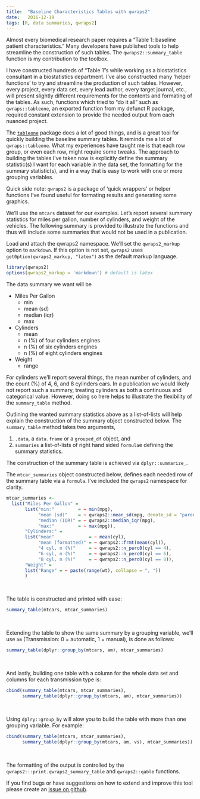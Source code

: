 ```yaml
---
title:  "Baseline Characteristics Tables with qwraps2"
date:   2016-12-19
tags: [R, data summaries, qwraps2]
---
```


Almost every biomedical research paper requires a "Table 1: baseline patient
characteristics."  Many developers have published tools to help streamline the
construction of such tables.  The `qwraps2::summary_table` function is my
contribution to the toolbox.

I have constructed hundreds of "Table 1"s while working as a biostatistics
consultant in a biostatistics department.  I've also constructed many 'helper
functions' to try and streamline the production of such tables.  However, every
project, every data set, every lead author, every target journal, etc., will
present slightly different requirements for the contents and formating of the
tables.  As such, functions which tried to "do it all" such as
`qwraps::tableone`, an exported function from my defunct R package, required
constant extension to provide the needed output from each nuanced project.

The [`tableone`](https://CRAN.R-project.org/package=tableone) package does a lot
of good things, and is a great tool for quickly building the baseline summary
tables.  It reminds me a lot of `qwraps::tableone`.  What my experiences have
taught me is that each row group, or even each row, might require some tweaks.
The approach to building the tables I've taken now is explicitly define the
summary statistic(s) I want for each variable in the data set, the formatting
for the summary statistic(s), and in a way that is easy to work with one or more
grouping variables.

Quick side note: `qwraps2` is a package of 'quick wrappers' or helper functions
I've found useful for formating results and generating some graphics.

We'll use the `mtcars` dataset for our examples.  Let's report several summary
statistics for miles per gallon, number of cylinders, and weight of the
vehicles.  The following summary is provided to illustrate the functions and
thus will include some summaries that would not be used in a publication.

Load and attach the qwraps2 namespace.  We'll set the `qwraps2_markup` option to
`markdown`.  If this option is not set, `qwraps2` uses
`get0ption(qwraps2_markup, "latex")` as the default markup language.

```r
library(qwraps2)
options(qwraps2_markup = 'markdown') # default is latex
```

The data summary we want will be 

* Miles Per Gallon
  * min
  * mean (sd)
  * median (iqr)
  * max
* Cylinders
  * mean
  * n (%) of four cylinders engines
  * n (%) of six cylinders engines
  * n (%) of eight cylinders engines
* Weight
  * range

For cylinders we'll report several things, the mean number of cylinders, and the
count (%) of 4, 6, and 8 cylinders cars.  In a publication we would likely not
report such a summary, treating cylinders as both a continuous and categorical
value.  However, doing so here helps to illustrate the flexibility of the
`summary_table` method.

Outlining the wanted summary statistics above as a list-of-lists will help
explain the construction of the summary object constructed below.  The
`summary_table` method takes two arguments, 

1. `.data`, a `data.frame` or a `grouped_df` object, and 
2. `summaries` a list-of-lists of right hand sided `formula`e defining the
   summary statistics.

The construction of the summary table is achieved via `dplyr::summarize_`.

The `mtcar_summaries` object constructed below, defines each needed row of the
summary table via a `formula`.  I've included the  `qwraps2` namespace for
clarity.

```r
mtcar_summaries <-
  list("Miles Per Gallon" =
       list("min:"         = ~ min(mpg),
            "mean (sd)"    = ~ qwraps2::mean_sd(mpg, denote_sd = "paren"),
            "median (IQR)" = ~ qwraps2::median_iqr(mpg),
            "max:"         = ~ max(mpg)),
       "Cylinders:" = 
       list("mean"             = ~ mean(cyl),
            "mean (formatted)" = ~ qwraps2::frmt(mean(cyl)),
            "4 cyl, n (%)"     = ~ qwraps2::n_perc0(cyl == 4),
            "6 cyl, n (%)"     = ~ qwraps2::n_perc0(cyl == 6),
            "8 cyl, n (%)"     = ~ qwraps2::n_perc0(cyl == 8)),
       "Weight" =
       list("Range" = ~ paste(range(wt), collapse = ", "))
       )
```

<br>


The table is constructed and printed with ease:
```r
summary_table(mtcars, mtcar_summaries)
```

<br>


Extending the table to show the same summary by a grouping variable, we'll use
`am` (Transmission: 0 = automatic, 1 = manual), is done as follows:

```r
summary_table(dplyr::group_by(mtcars, am), mtcar_summaries)
```

<br>

And lastly, building one table with a column for the whole data set and columns
for each transmission type is:
```r
cbind(summary_table(mtcars, mtcar_summaries),
      summary_table(dplyr::group_by(mtcars, am), mtcar_summaries))
```

<br>

Using `dplry::group_by` will alow you to build the table with more than one
grouping variable.  For example:
```r
cbind(summary_table(mtcars, mtcar_summaries),
      summary_table(dplyr::group_by(mtcars, am, vs), mtcar_summaries))
```

<br>


The formatting of the output is controlled by the
`qwraps2:::print.qwraps2_summary_table` and `qwraps2::qable` functions.

If you find bugs or have suggestions on how to extend and improve this tool
please create an [issue on github](https://github.com/dewittpe/qwraps2/issues).





